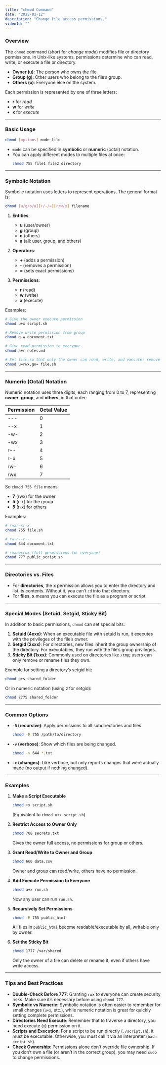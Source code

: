 ```yaml
---
title: "chmod Command"
date: "2025-01-12"
description: "Change file access permissions."
videoId: ""
---
```


### Overview

The `chmod` command (short for *change mode*) modifies file or directory permissions. In Unix-like systems, permissions determine who can read, write, or execute a file or directory.

- **Owner (u)**: The person who owns the file.
- **Group (g)**: Other users who belong to the file’s group.
- **Others (o)**: Everyone else on the system.

Each permission is represented by one of three letters:
- **r** for *read*  
- **w** for *write*  
- **x** for *execute*  

---

### Basic Usage

```bash
chmod [options] mode file
```

- `mode` can be specified in **symbolic** or **numeric** (octal) notation.
- You can apply different modes to multiple files at once:  
  ```bash
  chmod 755 file1 file2 directory
  ```

---

### Symbolic Notation

Symbolic notation uses letters to represent operations. The general format is:

```bash
chmod [u/g/o/a][+/-/=][r/w/x] filename
```

1. **Entities**:  
   - **u** (user/owner)  
   - **g** (group)  
   - **o** (others)  
   - **a** (all: user, group, and others)

2. **Operators**:  
   - **+** (adds a permission)  
   - **-** (removes a permission)  
   - **=** (sets exact permissions)

3. **Permissions**:  
   - **r** (read)  
   - **w** (write)  
   - **x** (execute)

Examples:
```bash
# Give the owner execute permission
chmod u+x script.sh

# Remove write permission from group
chmod g-w document.txt

# Give read permission to everyone
chmod a+r notes.md

# Set file so that only the owner can read, write, and execute; remove all perms for others
chmod u=rwx,go= file.sh
```

---

### Numeric (Octal) Notation

Numeric notation uses three digits, each ranging from 0 to 7, representing **owner**, **group**, and **others**, in that order:

| Permission | Octal Value |
|------------|-------------|
| ---        | 0           |
| --x        | 1           |
| -w-        | 2           |
| -wx        | 3           |
| r--        | 4           |
| r-x        | 5           |
| rw-        | 6           |
| rwx        | 7           |

So `chmod 755 file` means:
- **7** (rwx) for the owner
- **5** (r-x) for the group
- **5** (r-x) for others

Examples:
```bash
# rwxr-xr-x
chmod 755 file.sh

# rw-r--r--
chmod 644 document.txt

# rwxrwxrwx (full permissions for everyone)
chmod 777 public_script.sh
```

---

### Directories vs. Files

- For **directories**, the **x** permission allows you to enter the directory and list its contents. Without it, you can’t `cd` into that directory.
- For **files**, **x** means you can execute the file as a program or script.

---

### Special Modes (Setuid, Setgid, Sticky Bit)

In addition to basic permissions, `chmod` can set special bits:
1. **Setuid (4xxx)**: When an executable file with setuid is run, it executes with the privileges of the file’s owner.  
2. **Setgid (2xxx)**: For directories, new files inherit the group ownership of the directory. For executables, they run with the file’s group privileges.  
3. **Sticky Bit (1xxx)**: Commonly used on directories like `/tmp`; users can only remove or rename files they own.

Example for setting a directory’s setgid bit:
```bash
chmod g+s shared_folder
```
Or in numeric notation (using `2` for setgid):
```bash
chmod 2775 shared_folder
```

---

### Common Options

- **`-R` (recursive)**: Apply permissions to all subdirectories and files.
  ```bash
  chmod -R 755 /path/to/directory
  ```
- **`-v` (verbose)**: Show which files are being changed.
  ```bash
  chmod -v 644 *.txt
  ```
- **`-c` (changes)**: Like verbose, but only reports changes that were actually made (no output if nothing changed).

---

### Examples

1. **Make a Script Executable**  
   ```bash
   chmod +x script.sh
   ```
   (Equivalent to `chmod u+x script.sh`)

2. **Restrict Access to Owner Only**  
   ```bash
   chmod 700 secrets.txt
   ```
   Gives the owner full access, no permissions for group or others.

3. **Grant Read/Write to Owner and Group**  
   ```bash
   chmod 660 data.csv
   ```
   Owner and group can read/write, others have no permission.

4. **Add Execute Permission to Everyone**  
   ```bash
   chmod a+x run.sh
   ```
   Now any user can run `run.sh`.

5. **Recursively Set Permissions**  
   ```bash
   chmod -R 755 public_html
   ```
   All files in `public_html` become readable/executable by all, writable only by owner.

6. **Set the Sticky Bit**  
   ```bash
   chmod 1777 /var/shared
   ```
   Only the owner of a file can delete or rename it, even if others have write access.

---

### Tips and Best Practices

- **Double-Check Before 777**: Granting `rwx` to everyone can create security risks. Make sure it’s necessary before using `chmod 777`.  
- **Symbolic vs Numeric**: Symbolic notation is often easier to remember for small changes (`u+x`, etc.), while numeric notation is great for quickly setting complete permissions.  
- **Directories Need Execute**: Remember that to traverse a directory, you need execute (`x`) permission on it.  
- **Scripts and Execution**: For a script to be run directly (`./script.sh`), it must be executable. Otherwise, you must call it via an interpreter (`bash script.sh`).  
- **Check Ownership**: Permissions alone don’t override file ownership. If you don’t own a file (or aren’t in the correct group), you may need `sudo` to change permissions.  